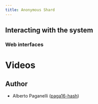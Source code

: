 ```yaml
---
title: Anonymous Shard
---
```


## Interacting with the system

### Web interfaces


# Videos


## Author

- Alberto Paganelli ([paga16-hash](https://github.com/paga16-hash))